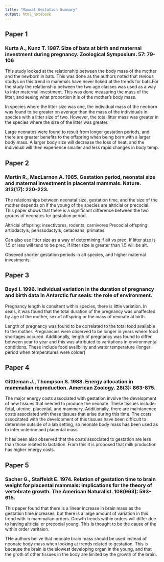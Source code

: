 ```yaml
---
title: "Mammal Gestation Summary"
output: html_notebook
---
```


## Paper 1
### Kurta A., Kunz T. 1987. Size of bats at birth and maternal investment during pregnancy. Zoological Symposium. 57: 79-106

This study looked at the relationship between the body mass of the mother and the newborn in bats. This was done as the authors noted that revious studys on this trend in mammals have never lloked at the trends for bats.For the study the relationship between the two age classes was used as a way to infer maternal investment. This was done measuring the mass of the litter, and seeing what proportion it is of the mother's body mass.

In species where the litter size was one, the individual mass of the neoborn was found to be greater on average than the mass of the individuals in species with a litter size of two. However, the total litter mass was greater in the species where the size of the litter was greater. 

Large neonates were found to result from longer gestation periods, and there are greater benefits to the offspring when being born with a larger body mass. A larger body size will decrease the loss of heat, and the individual will then experience smaller and less rapid changes in body temp. 

## Paper 2
### Martin R., MacLarnon A. 1985. Gestation period, neonatal size and maternal investment in placental mammals. Nature. 313(17): 220-223.

The relationships between neonatal size, gestation time, and the size of the mother depends on if the young of the species are altricial or precocial. This paper shows that there is a significant difference between the two groups of neonates for gestation period. 

Altricial offspring: insectivores, rodents, carnivores
Precocial offspring: artiodactyls, perissodactyls, cetaceans, primates

Can also use litter size as a way of determining if alt vs prec. If litter size is 1.5 or less will tend to be prec, if litter size is greater than 1.5 will be alt. 

Obseved shorter gestation periods in alt species, and higher maternal investments.

## Paper 3
### Boyd I. 1996. Individual variation in the duration of pregnancy and birth data in Antarctic fur seals: the role of environment.

Pregnancy length is consitent within species, there is little variation. In seals, it was found that the total duration of the pregnancy was unaffected by age of the mother, sex of offspring or the mass of neonate at birth.

Length of pregnancy was found to be correlated to the total food available to the mother. Pregnancies were observed to be longer in years where food shortages occured. Additionally, length of pregnancy was found to differ between year to year and this was attributed to varitations in environmental conditions. These include food availbility and water temperature (longer period when temperatures were colder).

## Paper 4
### Gittleman J., Thompson S. 1988. Energy allocation in mammalian reproduction. American Zoology. 28(3): 863-875. 

The major energy costs associated with gestation involve the development of new tissues that needed to produce the neonate. These tissues include: fetal, uterine, placental, and mammary. Additionally, there are maintanence costs associated with these tissues that arise during this time. The costs associtated with the development of this tissues have been difficult to determine outside of a lab setting, so neonate body mass has been used as to infer unterine and placental mass.

It has been also observed that the costs associated to gestation are less than those related to lactation. From this it is proposed that milk production has higher energy costs. 

## Paper 5
### Sacher G., Staffeldt E. 1974. Relation of gestation time to brain weight for placental mammals: implications for the theory of vertebrate growth. The American Naturalist. 108(963): 593-615. 

This paper found that there is a linear increase in brain mass as the gestation time increases, but there is a large amount of variation in this trend with in mammalian orders. Growth trends within orders will differ due to having altricial or precocial young. This is thought to be the cause of the within order varitaion. 

THe authors belive that neonate brain mass should be used instead of neonate body mass when looking at trends related to gestation. This is because the brain is the slowest developing organ in the young, and that the groth of other tissues in the body are limited by the growth of the brain.
